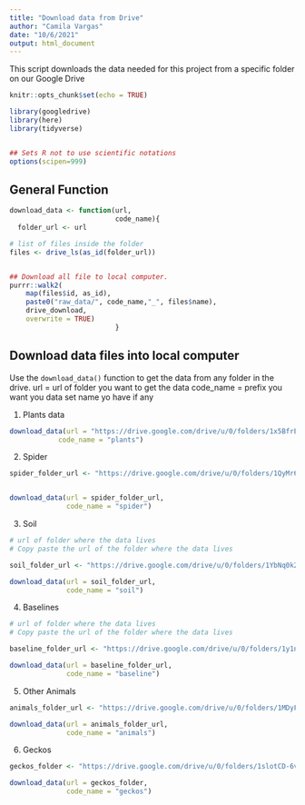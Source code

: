 ```yaml
---
title: "Download data from Drive"
author: "Camila Vargas"
date: "10/6/2021"
output: html_document
---
```


This script downloads the data needed for this project from a specific folder on our Google Drive

```r
knitr::opts_chunk$set(echo = TRUE)

library(googledrive)
library(here)
library(tidyverse)


## Sets R not to use scientific notations
options(scipen=999) 

```

## General Function
```r
download_data <- function(url,
                          code_name){
  folder_url <- url

# list of files inside the folder
files <- drive_ls(as_id(folder_url))


## Download all file to local computer. 
purrr::walk2(
    map(files$id, as_id),
    paste0("raw_data/", code_name,"_", files$name),
    drive_download,
    overwrite = TRUE)
                          }
```




## Download data files into local computer

Use the `download_data()` function to get the data from any folder in the drive.
url = url of folder you want to get the data
code_name = prefix you want you data set name yo have if any

1. Plants data

```r

download_data(url = "https://drive.google.com/drive/u/0/folders/1x5BfrEK2dUL1iaKznTUzOigpC1WqaDvG",
            code_name = "plants")

```

2. Spider

```r


spider_folder_url <- "https://drive.google.com/drive/u/0/folders/1QyMr6GOTCYCPIEAuO4ksf_LIgPFiq15Q"


download_data(url = spider_folder_url,
              code_name = "spider")

```


3. Soil

```r

# url of folder where the data lives
# Copy paste the url of the folder where the data lives

soil_folder_url <- "https://drive.google.com/drive/u/0/folders/1YbNq0k2_7GBDBh_U3-Md_sRJd4WlD4Lm"

download_data(url = soil_folder_url,
              code_name = "soil")
```

4. Baselines
```r

# url of folder where the data lives
# Copy paste the url of the folder where the data lives

baseline_folder_url <- "https://drive.google.com/drive/u/0/folders/1y1nixYCL8O1DgdryYCUTpTMCfYT4M8YU"

download_data(url = baseline_folder_url,
              code_name = "baseline")

```


5. Other Animals

```r
animals_folder_url <- "https://drive.google.com/drive/u/0/folders/1MDyF2fajJW3bUUhvtozq1vv5dZeGjg0k"

download_data(url = animals_folder_url,
              code_name = "animals")

```

6. Geckos
```r
geckos_folder <- "https://drive.google.com/drive/u/0/folders/1slotCD-6vBm2ZpFW1qXwcAD_0B_PdfoN"

download_data(url = geckos_folder,
              code_name = "geckos")
```

